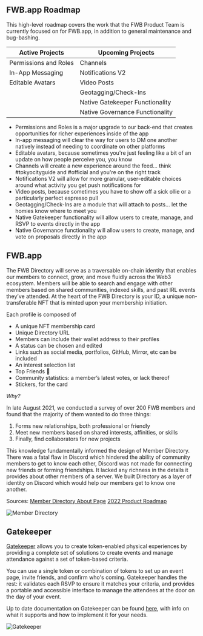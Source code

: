 ## FWB.app Roadmap

This high-level roadmap covers the work that the FWB Product Team is currently focused on for FWB.app, in addition to general maintenance and bug-bashing.

| Active Projects       | Upcoming Projects               |
|-----------------------|---------------------------------|
| Permissions and Roles | Channels                        |
| In-App Messaging      | Notifications V2                |
| Editable Avatars      | Video Posts                     |
|                       | Geotagging/Check-Ins            |
|                       | Native Gatekeeper Functionality |
|                       | Native Governance Functionality |

- Permissions and Roles is a major upgrade to our back-end that creates opportunities for richer experiences inside of the app
- In-app messaging will clear the way for users to DM one another natively instead of needing to coordinate on other platforms
- Editable avatars, because sometimes you're just feeling like a bit of an update on how people perceive you, you know
- Channels will create a new experience around the feed... think #tokyocityguide and #official and you're on the right track
- Notifications V2 will allow for more granular, user-editable choices around what activity you get push notifications for
- Video posts, because sometimes you have to show off a sick ollie or a particularly perfect espresso pull
- Geotagging/Check-Ins are a module that will attach to posts... let the homies know where to meet you
- Native Gatekeeper functionality will allow users to create, manage, and RSVP to events directly in the app
- Native Governance functionality will allow users to create, manage, and vote on proposals directly in the app


## FWB.app

The FWB Directory will serve as a traversable on-chain identity that enables our members to connect, grow, and move fluidly across the Web3 ecosystem. Members will be able to search and engage with other members based on shared communities, indexed skills, and past IRL events they’ve attended. At the heart of the FWB Directory is your ID, a unique non-transferable NFT that is minted upon your membership initiation.

Each profile is composed of

- A unique NFT membership card
- Unique Directory URL
- Members can include their wallet address to their profiles
- A status can be chosen and edited
- Links such as social media, portfolios, GitHub, Mirror, etc can be included
- An interest selection list
- Top Friends 🙂
- Community statistics: a member’s latest votes, or lack thereof
- Stickers, for the card

*Why?*

In late August 2021, we conducted a survey of over 200 FWB members and found that the majority of them wanted to do three things:

1. Forms new relationships, both professional or friendly
2. Meet new members based on shared interests, affinities, or skills
3. Finally, find collaborators for new projects

This knowledge fundamentally informed the design of Member Directory. There was a fatal flaw in Discord which hindered the ability of community members to get to know each other, Discord was not made for connecting new friends or forming friendships. It lacked any richness in the details it provides about other members of a server. We built Directory as a layer of identity on Discord which would help our members get to know one another.

Sources: 
[Member Directory About Page](https://www.notion.so/fwb/Member-Directory-About-Page-690f9f1e960e42388bc0138a568d40b7)
[2022 Product Roadmap](https://fwb.mirror.xyz/HCbihiFSosOAlFxNTOuvmyalRa_dCa8ZovDu2F0rVgs) 

![Member Directory](https://github.com/friends-with-benefits/fwb-wiki/blob/main/public/Member%20Directory.png?raw=true)


## Gatekeeper 

[Gatekeeper](gatekeep.it/) allows you to create token-enabled physical experiences by providing a complete set of solutions to create events and manage attendance against a set of token-based criteria.

You can use a single token or combination of tokens to set up an event page, invite friends, and confirm who's coming. Gatekeeper handles the rest: it validates each RSVP to ensure it matches your criteria, and provides a portable and accessible interface to manage the attendees at the door on the day of your event.

Up to date documentation on Gatekeeper can be found [here](https://docs.gatekeep.it/), with info on what it supports and how to implement it for your needs. 

![Gatekeeper](https://github.com/friends-with-benefits/fwb-wiki/blob/main/public/Benefits4.png?raw=true)

